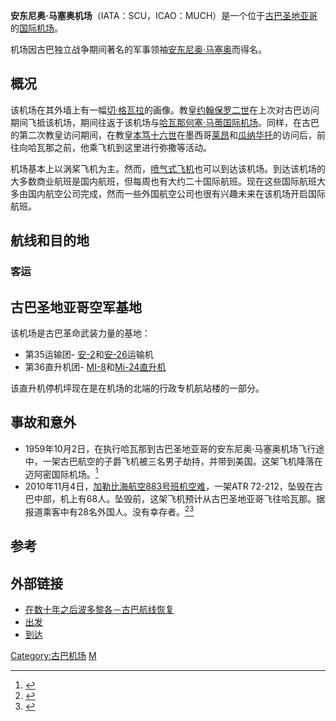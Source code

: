 {{Infobox airport
| nativename =
| nativename-a =
| nativename-r =
| caption = 在安东尼奥·马塞奥机场，乘客正在登上一架[[古巴航空|古巴航空]][[雅克-42|雅克-42D]]三引擎喷气式客机。
| location = 古巴圣地亚哥
| elevation-m = 76
| metric-elev = y
| longd= 075 | coordinates_region = CU
| pushpin_label = MUCU
| r1-surface = [[沥青|沥青]]
| metric-rwy = y
| latm = 58 | lats = 12 | latNS = N
| longm= 50 | longs= 08 | longEW= W
| name = 安东尼奥·马塞奥机场
| image = Cubana in SdC.JPG
| image-width = 310
| IATA = SCU
| ICAO = MUCU
| type = 公用
| owner =
| operator = ECASA
| city-served =
| latd = 19 | pushpin_map = Cuba
| pushpin_map_caption = 在古巴的位置
| website =
| r1-number = 10/28
| r1-length-m = 4,002
| r2-number = 01/19
| r2-length-m = 1,400
| r2-surface = 沥青
| stat-year =
| stat1-header =
| stat1-data =
| stat2-header =
| stat2-data =
| footnotes = Aerodrome chart<ref>[http://www.iacc.gov.cu/Documentos/aerodromos/planoaerodromoMUCU.pdf Aerodrome chart] {{Wayback|url=http://www.iacc.gov.cu/Documentos/aerodromos/planoaerodromoMUCU.pdf |date=20120322084222 }} Issued 27 September 2007</ref>
}}

'''安东尼奥·马塞奥机场'''（IATA：SCU，ICAO：MUCH）是一个位于[[古巴圣地亚哥|古巴圣地亚哥]]的[[国际机场|国际机场]]。

机场因古巴独立战争期间著名的军事领袖[[安东尼奥·马塞奥|安东尼奥·马塞奥]]而得名。

== 概况 ==
该机场在其外墙上有一幅[[切·格瓦拉|切·格瓦拉]]的画像。教皇[[约翰保罗二世|约翰保罗二世]]在上次对古巴访问期间飞抵该机场，期间往返于该机场与[[哈瓦那|哈瓦那]][[何塞·马蒂国际机场|何塞·马蒂国际机场]]。同样，在古巴的第二次教皇访问期间，在教皇[[本笃十六世|本笃十六世]]在墨西哥[[莱昂_(墨西哥)|莱昂]]和[[瓜纳华托|瓜纳华托]]的访问后，前往向哈瓦那之前，他乘飞机到这里进行弥撒等活动。

机场基本上以涡桨飞机为主。然而，[[喷气式飞机|喷气式飞机]]也可以到达该机场。到达该机场的大多数商业航班是国内航班，但每周也有大约二十国际航班。现在这些国际航班大多由国内航空公司完成，然而一些外国航空公司也很有兴趣未来在该机场开启国际航班。

== 航线和目的地 ==

=== 客运 ===
{{airport-dest-list
|[[Aero_Caribbean|Aero Caribbean]] | [[何塞·马蒂国际机场|哈瓦那]], [[杜桑·卢维杜尔国际机场|太子港]]
|[[Aerogaviota|Aerogaviota]] | [[国王花园机场|科科岛]], [[普拉亚巴拉科阿机场|哈瓦那]], [[弗兰克·派斯机场|奥尔金]], [[胡安·瓜尔贝托·戈麦斯机场|巴拉德罗]]
|[[美国航空|美国航空]] | '''包机:''' [[邁亞密國際機場|迈阿密]]
|[[American_Eagle_Airlines|American Eagle]] |  '''包机:''' [[邁亞密國際機場|迈阿密]]
|[[蓝景航空|蓝景航空]] | [[米兰-马尔彭萨机场|米兰-马尔彭萨]], [[羅馬-菲烏米奇諾機場|罗马–菲乌米奇诺]]
|[[古巴航空|古巴航空]] | [[何塞·马蒂国际机场|哈瓦那]], [[阿道弗·苏亚雷斯马德里-巴拉哈斯机场|马德里]], [[蒙特利尔皮埃尔·埃利奥特·特鲁多国际机场|蒙特利尔–特鲁多]], [[巴黎-奥利机场|巴黎-奥利]], [[杜桑·卢维杜尔国际机场|太子港]], [[亞美利加國際機場|圣多明各–亚美利加]], [[多倫多皮爾遜國際機場|多伦多–皮尔逊]]
|[[InterCaribbean|InterCaribbean]] | [[普羅維登西亞萊斯國際機場|普羅維登西亞萊斯島]] 
|[[日出航空|日出航空]] | [[杜桑·卢维杜尔国际机场|太子港]]
|[[阳翼航空|阳翼航空]] | '''季节性:''' [[蒙特利尔皮埃尔·埃利奥特·特鲁多国际机场|蒙特利尔–特鲁多]], [[多倫多皮爾遜國際機場|多伦多–皮尔逊]]
}}

== 古巴圣地亚哥空军基地 ==
该机场是古巴革命武装力量的基地：
* 第35运输团- [[安-2|安-2]]和[[安-26|安-26]]运输机
* 第36直升机团-  [[MI-8|MI-8]]和[[Mi-24|Mi-24直升机]]
该直升机停机坪现在是在机场的北端的行政专机航站楼的一部分。

== 事故和意外 ==
* 1959年10月2日，在执行哈瓦那到古巴圣地亚哥的安东尼奥·马塞奥机场飞行途中，一架古巴航空的子爵飞机被三名男子劫持，并带到美国。这架飞机降落在迈阿密国际机场。<ref name="ASN021059">{{Cite web|url=http://aviation-safety.net/database/record.php?id=19591002-0|title=Hijacking description|accessdate=1 September 2009|publisher=Aviation Safety Network|archive-date=2012-10-25|archive-url=https://web.archive.org/web/20121025082721/http://aviation-safety.net/database/record.php?id=19591002-0}}</ref>
* 2010年11月4日，[[加勒比海航空883号班机空难|加勒比海航空883号班机空难]]，一架ATR 72-212，坠毁在古巴中部，机上有68人。坠毁前，这架飞机预计从古巴圣地亚哥飞往哈瓦那。据报道乘客中有28名外国人。没有幸存者。<ref>{{Cite web |url=http://www.bbc.co.uk/news/world-latin-america-11700265 |title=BBC - Cuba passenger plane crash kills all 68 people on board |accessdate=2016-04-30 |archive-date=2010-11-05 |archive-url=https://web.archive.org/web/20101105044410/http://www.bbc.co.uk/news/world-latin-america-11700265 |dead-url=no }}</ref><ref>{{Cite web |url=http://www.nytimes.com/2010/11/06/world/americas/06cuba.html?ref=airplane_accidents_and_incidents |title=NY times - Cuban Plane Crash Kills 68 People |accessdate=2016-04-30 |archive-date=2015-04-03 |archive-url=https://web.archive.org/web/20150403193345/http://www.nytimes.com/2010/11/06/world/americas/06cuba.html?ref=airplane_accidents_and_incidents |dead-url=no }}</ref>

== 参考 ==
{{Reflist}}

== 外部链接 ==
* [http://www.newsday.com/news/puerto-rico-cuba-flights-resume-after-decades-1.3123747 在数十年之后波多黎各－古巴航线恢复]
* [http://www.airportia.com/cuba/antonio-maceo-international-airport/departures/ 出发]{{Wayback|url=http://www.airportia.com/cuba/antonio-maceo-international-airport/departures/ |date=20160503141240 }}
* [http://www.airportia.com/cuba/antonio-maceo-international-airport/arrivals/ 到达]{{Wayback|url=http://www.airportia.com/cuba/antonio-maceo-international-airport/arrivals/ |date=20160503141235 }}

[[Category:古巴机场|Category:古巴机场]]
[[Category:冠以人名的美洲机场|M]]